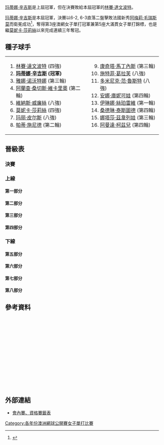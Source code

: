 {{noteTA|G1=Tennis
|T=zh-hans:1999年澳大利亚网球公开赛女子单打比赛; zh-tw:1999年澳洲網球公開賽女子單打比賽; zh-hk:1999年澳洲網球公開賽女子單打比賽;
|1=zh-hans:圈;zh-hant:輪
|2=zh-hans:半区;zh-hant:半部;
|3=zh-hans:半决赛;zh-hk:準決賽;zh-tw:四強;
|4=zh-hans:半準决赛;zh-hk:半準決賽;zh-tw:八強;
|5=zh-hans:澳大利亚; zh-tw:澳洲; zh-hk:澳洲;
|6=zh-hans:1999年澳大利亚网球公开赛; zh-tw:1999年澳洲網球公開賽; zh-hk:1999年澳洲網球公開賽;
}}

{{GrandSlamEvents|1999|澳洲網球公開賽|
 | defchamp = {{flagicon|SUI}} [[玛蒂娜·辛吉斯|玛蒂娜·辛吉斯]]
 | champ = {{flagicon|SUI}} [[玛蒂娜·辛吉斯|玛蒂娜·辛吉斯]]
 | runner = {{flagicon|FRA}} [[阿梅莉·毛瑞斯莫|阿梅莉·毛瑞斯莫]]
 | score = 6-2, 6-3}}

{{main|1999年澳大利亚网球公开赛}}

[[玛蒂娜·辛吉斯|玛蒂娜·辛吉斯]]是上屆冠軍，但在決賽敗給本屆冠軍的[[林賽·達文波特|林賽·達文波特]]。

[[玛蒂娜·辛吉斯|玛蒂娜·辛吉斯]]是本屆冠軍，決賽以6-2, 6-3直落二盤擊敗法國新秀[[阿梅莉·毛瑞斯莫|阿梅莉·毛瑞斯莫]]而衛冕成功<ref>{{Cite web |url=http://www.nytimes.com/1999/01/30/sports/tennis-hingis-wins-her-third-straight-australian-title.html |title=TENNIS; Hingis Wins Her Third Straight Australian Title - The New York Times<!-- 机器人生成的标题 --> |accessdate=2010-04-01 |archive-date=2020-06-21 |archive-url=https://web.archive.org/web/20200621185455/https://www.nytimes.com/1999/01/30/sports/tennis-hingis-wins-her-third-straight-australian-title.html |dead-url=no }}</ref>，奪得第3座澳網女子單打冠軍兼第5座大滿貫女子單打錦標，也是繼[[莫妮卡·莎莉絲|莫妮卡·莎莉絲]]以來完成連續三年奪冠。

==種子球手==
{|
|valign=top|
<ol>
<li> {{flagicon|USA}} [[林賽·達文波特|林賽·達文波特]] (四強)</li>
<li> '''{{flagicon|SUI}} [[玛蒂娜·辛吉斯|玛蒂娜·辛吉斯]] (冠軍)'''</li>
<li> {{flagicon|CZE}} [[雅娜·诺沃特娜|雅娜·诺沃特娜]] (第三輪)</li>
<li> {{flagicon|ESP}} [[阿蘭查·桑切斯·維卡里奧|阿蘭查·桑切斯·維卡里奧]] (第二輪)</li>
<li> {{flagicon|USA}} [[維納斯·威廉絲|維納斯·威廉絲]] (八強)</li>
<li> {{flagicon|USA}} [[莫妮卡·莎莉絲|莫妮卡·莎莉絲]] (四強)</li>
<li> {{flagicon|FRA}} [[玛丽·皮尔斯|玛丽·皮尔斯]] (八強)</li>
<li> {{flagicon|SUI}} [[帕蒂·施尼德|帕蒂·施尼德]] (第二輪)</li>
</ol>
|valign=top|
<ol start=9>
<li> {{flagicon|ESP}} [[康奇塔·馬丁內斯|康奇塔·馬丁內斯]] (第三輪)</li>
<li> {{flagicon|GER}} [[施特菲·葛拉芙|施特菲·葛拉芙]] (八強)</li>
<li> {{flagicon|BEL}} [[多米尼克·范·魯斯特|多米尼克·范·魯斯特]] (八強)</li>
<li> {{flagicon|RUS}} [[安娜·庫妮可娃|安娜·庫妮可娃]] (第四輪)</li>
<li> {{flagicon|ROU}} [[伊琳娜·絲珀雷維|伊琳娜·絲珀雷維]] (第一輪)</li>
<li> {{flagicon|FRA}} [[桑德琳·泰斯圖德|桑德琳·泰斯圖德]] (第四輪)</li>
<li> {{flagicon|BLR}} [[娜塔莎·茲韋列娃|娜塔莎·茲韋列娃]] (第三輪)</li>
<li> {{flagicon|RSA}} [[阿曼達·柯茲兒|阿曼達·柯茲兒]] (第四輪)</li>
</ol>
|}
==晉級表==
{{Draw key}}
===決賽===
{{8TeamBracket-Tennis3
| RD1=八強
| RD2=四強
| RD3=決賽
| team-width=175
| RD3-team1={{flagicon|FRA}} [[阿梅莉·毛瑞斯莫|毛瑞斯莫]]
| RD3-seed1= 
| RD3-team2={{flagicon|SUI}} '''[[玛蒂娜·辛吉斯|辛吉斯]]'''
| RD3-seed2=2
| RD3-score1-1=2
| RD3-score2-1='''6'''
| RD3-score1-2=3
| RD3-score2-2='''6'''
| RD2-team1={{flagicon|USA}} [[林賽·達文波特|達文波特]]
| RD2-seed1=1
| RD2-team2={{flagicon|FRA}} '''[[阿梅莉·毛瑞斯莫|毛瑞斯莫]]'''
| RD2-seed2= 
| RD2-score1-1='''6'''
| RD2-score2-1=4
| RD2-score1-2=5
| RD2-score2-2='''7'''
| RD2-score1-3=5
| RD2-score2-3='''7'''
| RD2-team3={{flagicon|USA}} [[莫妮卡·莎莉絲|莎莉絲]]
| RD2-seed3=6
| RD2-team4={{flagicon|SUI}} '''[[玛蒂娜·辛吉斯|辛吉斯]]'''
| RD2-seed4=2
| RD2-score3-1=2
| RD2-score4-1='''6'''
| RD2-score3-2=4
| RD2-score4-2='''6'''
| RD1-team1={{flagicon|USA}} '''[[林賽·達文波特|達文波特]]'''
| RD1-seed1=1
| RD1-team2={{flagicon|USA}} [[莎蓮娜·威廉絲|V 威廉絲]]
| RD1-seed2=5
| RD1-score1-1='''6'''
| RD1-score2-1=4
| RD1-score1-2='''6'''
| RD1-score2-2=0
| RD1-team3={{flagicon|BEL}} [[多米尼克·范·魯斯特|范·魯斯特]]
| RD1-seed3=11
| RD1-team4={{flagicon|FRA}} '''[[阿梅莉·毛瑞斯莫|毛瑞斯莫]]'''
| RD1-seed4= 
| RD1-score3-1=3
| RD1-score4-1='''6'''
| RD1-score3-2=6<sup>3</sup>
| RD1-score4-2='''7<sup>7</sup>'''
| RD1-team5={{flagicon|USA}} '''[[莫妮卡·莎莉絲|莎莉絲]]'''
| RD1-seed5=6
| RD1-team6={{flagicon|GER}} [[施特菲·葛拉芙|葛拉芙]]
| RD1-seed6=10
| RD1-score5-1='''7'''
| RD1-score6-1=5
| RD1-score5-2='''6'''
| RD1-score6-2=1
| RD1-team7={{flagicon|FRA}} [[玛丽·皮尔斯|皮尔斯]]
| RD1-seed7=7
| RD1-team8={{flagicon|SUI}} '''[[玛蒂娜·辛吉斯|辛吉斯]]'''
| RD1-seed8=2
| RD1-score7-1=3
| RD1-score8-1='''6'''
| RD1-score7-2=4
| RD1-score8-2='''6'''
}}
===上線===
====第一部分====
{{16TeamBracket-Compact-Tennis3
| RD1=第一輪
| RD2=第二輪
| RD3=第三輪
| RD4=第四輪
| RD4-team01={{flagicon|USA}} '''[[林賽·達文波特|達文波特]]'''
| RD4-seed01=1
| RD4-team02={{flagicon|CAN}} [[Maureen_Drake|Drake]]
| RD4-seed02=Q
| RD4-score01-1='''6'''
| RD4-score02-1=1
| RD4-score01-2='''6'''
| RD4-score02-2=3
| RD3-team01={{flagicon|USA}} '''[[林賽·達文波特|達文波特]]'''
| RD3-seed01=1
| RD3-team02={{flagicon|SVK}} [[Karina_Habsudova|Habsudova]]
| RD3-seed02=
| RD3-score01-1='''6'''
| RD3-score02-1=0
| RD3-score01-2='''6'''
| RD3-score02-2=4
| RD3-team03={{flagicon|CAN}} '''[[Maureen_Drake|Drake]]'''
| RD3-seed03=Q
| RD3-team04={{flagicon|AUT}} [[Sylvia_Plischke|Plischke]]
| RD3-seed04=
| RD3-score03-1='''6'''
| RD3-score04-1=2
| RD3-score03-2='''6'''
| RD3-score04-2=2
| RD2-team01={{flagicon|USA}} '''[[林賽·達文波特|達文波特]]'''
| RD2-seed01=1
| RD2-team02={{flagicon|ARG}} [[Florencia_Labat|Labat]]
| RD2-seed02=
| RD2-score01-1='''6'''
| RD2-score02-1=2
| RD2-score01-2='''6'''
| RD2-score02-2=1
| RD2-team03={{flagicon|SVK}} '''[[Karina_Habsudova|Habsudova]]'''
| RD2-seed03=
| RD2-team04={{flagicon|FRA}} [[Lea_Ghirardi|Ghirardi]]
| RD2-seed04=
| RD2-score03-1=6<sup>3</sup>
| RD2-score04-1='''7<sup>7</sup>'''
| RD2-score03-2='''6'''
| RD2-score04-2=4
| RD2-score03-3='''6'''
| RD2-score04-3=3
| RD2-team05={{flagicon|AUS}} [[Rachel_McQuillan|McQuillan]]
| RD2-seed05=WC
| RD2-team06={{flagicon|CAN}} '''[[Maureen_Drake|Drake]]'''
| RD2-seed06=Q
| RD2-score05-1=6<sup>2</sup>
| RD2-score06-1='''7<sup>7</sup>'''
| RD2-score05-2='''6'''
| RD2-score06-2=4
| RD2-score05-3=2
| RD2-score06-3='''6'''
| RD2-team07={{flagicon|AUT}} '''[[Sylvia_Plischke|Plischke]]'''
| RD2-seed07=
| RD2-team08={{flagicon|GER}} [[Anke_Huber|Huber]]
| RD2-seed08=
| RD2-score07-1=6<sup>7</sup>
| RD2-score08-1='''7<sup>9</sup>'''
| RD2-score07-2='''6'''
| RD2-score08-2=3
| RD2-score07-3='''7'''
| RD2-score08-3=5
| RD1-team01={{flagicon|USA}} '''[[林賽·達文波特|達文波特]]'''
| RD1-seed01=1
| RD1-team02={{flagicon|ESP}} [[Gala_Leon_Garcia|Leon Garcia]]
| RD1-seed02=
| RD1-score01-1='''6'''
| RD1-score02-1=2
| RD1-score01-2='''6'''
| RD1-score02-2=2
| RD1-team03={{flagicon|ARG}} '''[[Florencia_Labat|Labat]]'''
| RD1-seed03=
| RD1-team04={{flagicon|INA}} [[雅尤·巴蘇姬|巴蘇姬]]
| RD1-seed04=
| RD1-score03-1=3
| RD1-score04-1='''6'''
| RD1-score03-2='''6'''
| RD1-score04-2=2
| RD1-score03-3='''6'''
| RD1-score04-3=1
| RD1-team05={{flagicon|SVK}} '''[[Karina_Habsudova|Habsudova]]'''
| RD1-seed05=
| RD1-team06={{flagicon|KOR}} [[Sung-Hee_Park|Park]]
| RD1-seed06=WC
| RD1-score05-1='''6'''
| RD1-score06-1=0
| RD1-score05-2=5
| RD1-score06-2='''7'''
| RD1-score05-3='''6'''
| RD1-score06-3=1
| RD1-team07={{flagicon|FRA}} '''[[Lea_Ghirardi|Ghirardi]]'''
| RD1-seed07=
| RD1-team08={{flagicon|USA}} [[Lisa_Raymond|Raymond]]
| RD1-seed08=
| RD1-score07-1=3
| RD1-score08-1='''6'''
| RD1-score07-2='''6'''
| RD1-score08-2=2
| RD1-score07-3='''6'''
| RD1-score08-3=4
| RD1-team09={{flagicon|AUS}} '''[[Rachel_McQuillan|McQuillan]]'''
| RD1-seed09=WC
| RD1-team10={{flagicon|BEL}} [[Laurence_Courtois|Courtois]]
| RD1-seed10=
| RD1-score09-1='''6'''
| RD1-score10-1=2
| RD1-score09-2=3
| RD1-score10-2='''6'''
| RD1-score09-3='''6'''
| RD1-score10-3=1
| RD1-team11={{flagicon|CAN}} '''[[Maureen_Drake|Drake]]'''
| RD1-seed11=Q
| RD1-team12={{flagicon|JPN}} [[Yuka_Yoshida|Yoshida]]
| RD1-seed12=
| RD1-score11-1='''7<sup>7</sup>'''
| RD1-score12-1=6<sup>5</sup>
| RD1-score11-2=6<sup>5</sup>
| RD1-score12-2='''7<sup>7</sup>'''
| RD1-score11-3='''6'''
| RD1-score12-3=4
| RD1-team13={{flagicon|AUT}} '''[[Sylvia_Plischke|Plischke]]'''
| RD1-seed13=
| RD1-team14={{flagicon|CZE}} [[Kveta_Hrdlickova|Hrdlickova]]
| RD1-seed14=
| RD1-score13-1='''6'''
| RD1-score14-1=3
| RD1-score13-2='''6'''
| RD1-score14-2=4
| RD1-team15={{flagicon|GER}} '''[[Anke_Huber|Huber]]'''
| RD1-seed15=
| RD1-team16={{flagicon|ROU}} [[伊琳娜·絲珀雷維|絲珀雷維]]
| RD1-seed16=13
| RD1-score15-1='''7'''
| RD1-score16-1=5
| RD1-score15-2='''6'''
| RD1-score16-2=4
}}

====第二部分====
{{16TeamBracket-Compact-Tennis3
| RD1=第一輪
| RD2=第二輪
| RD3=第三輪
| RD4=第四輪
| RD4-team01={{flagicon|USA}} [[Chanda_Rubin|Rubin]]
| RD4-seed01=
| RD4-team02={{flagicon|USA}} '''[[莎蓮娜·威廉絲|V 威廉絲]]'''
| RD4-seed02=5
| RD4-score01-1=6<sup>3</sup>
| RD4-score02-1='''7<sup>7</sup>'''
| RD4-score01-2=4
| RD4-score02-2='''6'''
| RD3-team01={{flagicon|BLR}} [[娜塔莎·茲韋列娃|茲韋列娃]]
| RD3-seed01=15
| RD3-team02={{flagicon|USA}} '''[[Chanda_Rubin|Rubin]]'''
| RD3-seed02=
| RD3-score01-1=6<sup>3</sup>
| RD3-score02-1='''7<sup>7</sup>'''
| RD3-score01-2='''6'''
| RD3-score02-2=4
| RD3-score01-3=4
| RD3-score02-3='''6'''
| RD3-team03={{flagicon|ROU}} [[Ruxandra_Dragomir|Dragomir]]
| RD3-seed03=
| RD3-team04={{flagicon|USA}} '''[[莎蓮娜·威廉絲|V 威廉絲]]'''
| RD3-seed04=5
| RD3-score03-1=3
| RD3-score04-1='''6'''
| RD3-score03-2=4
| RD3-score04-2='''6'''
| RD2-team01={{flagicon|BLR}} '''[[娜塔莎·茲韋列娃|茲韋列娃]]'''
| RD2-seed01=15
| RD2-team02={{flagicon|USA}} [[Meilen_Tu|Tu]]
| RD2-seed02=
| RD2-score01-1='''6'''
| RD2-score02-1=3
| RD2-score01-2='''7'''
| RD2-score02-2=5
| RD2-team03={{flagicon|USA}} '''[[Chanda_Rubin|Rubin]]'''
| RD2-seed03=
| RD2-team04={{flagicon|BUL}} [[Elena_Pampoulova|Pampoulova]]
| RD2-seed04=
| RD2-score03-1=4
| RD2-score04-1='''6'''
| RD2-score03-2='''7<sup>7</sup>'''
| RD2-score04-2=6<sup>4</sup>
| RD2-score03-3='''6'''
| RD2-score04-3=2
| RD2-team05={{flagicon|ROU}} '''[[Ruxandra_Dragomir|Dragomir]]'''
| RD2-seed05=
| RD2-team06={{flagicon|USA}} [[Jane_Chi|Chi]]
| RD2-seed06=
| RD2-score05-1='''6'''
| RD2-score06-1=1
| RD2-score05-2='''6'''
| RD2-score06-2=2
| RD2-team07={{flagicon|SWE}} [[Asa_Carlsson|Carlsson]]
| RD2-seed07=
| RD2-team08={{flagicon|USA}} '''[[莎蓮娜·威廉絲|V 威廉絲]]'''
| RD2-seed08=5
| RD2-score07-1=2
| RD2-score08-1='''6'''
| RD2-score07-2=1
| RD2-score08-2='''6'''
| RD1-team01={{flagicon|BLR}} '''[[娜塔莎·茲韋列娃|茲韋列娃]]'''
| RD1-seed01=15
| RD1-team02={{flagicon|SVK}} [[Katarina_Studenikova|Studenikova]]
| RD1-seed02=
| RD1-score01-1='''6'''
| RD1-score02-1=3
| RD1-score01-2='''7'''
| RD1-score02-2=5
| RD1-team03={{flagicon|USA}} '''[[Meilen_Tu|Tu]]'''
| RD1-seed03=
| RD1-team04={{flagicon|USA}} [[Kimberly_Po|Po]]
| RD1-seed04=
| RD1-score03-1='''6'''
| RD1-score04-1=2
| RD1-score03-2='''6'''
| RD1-score04-2=2
| RD1-team05={{flagicon|USA}} '''[[Chanda_Rubin|Rubin]]'''
| RD1-seed05=
| RD1-team06={{flagicon|GER}} [[Marlene_Weingartner|Weingartner]]
| RD1-seed06=
| RD1-score05-1='''6'''
| RD1-score06-1=1
| RD1-score05-2='''6'''
| RD1-score06-2=2
| RD1-team07={{flagicon|BUL}} '''[[Elena_Pampoulova|Pampoulova]]'''
| RD1-seed07=
| RD1-team08={{flagicon|GRE}} [[Christina_Papadaki|Papadaki]]
| RD1-seed08=
| RD1-score07-1=4
| RD1-score08-1='''6'''
| RD1-score07-2='''6'''
| RD1-score08-2=4
| RD1-score07-3='''6'''
| RD1-score08-3=2
| RD1-team09={{flagicon|ROU}} '''[[Ruxandra_Dragomir|Dragomir]]'''
| RD1-seed09=
| RD1-team10={{flagicon|USA}} [[Karin_Miller|Miller]]
| RD1-seed10=
| RD1-score09-1='''6'''
| RD1-score10-1=2
| RD1-score09-2='''6'''
| RD1-score10-2=2
| RD1-team11={{flagicon|USA}} '''[[Jane_Chi|Chi]]'''
| RD1-seed11=
| RD1-team12={{flagicon|AUS}} [[Annabel_Ellwood|Ellwood]]
| RD1-seed12=WC
| RD1-score11-1='''6'''
| RD1-score12-1=0
| RD1-score11-2=4
| RD1-score12-2='''6'''
| RD1-score11-3='''6'''
| RD1-score12-3=2
| RD1-team13={{flagicon|SWE}} '''[[Asa_Carlsson|Carlsson]]'''
| RD1-seed13=
| RD1-team14={{flagicon|ESP}} [[Cristina_Torrens_Valero|Torrens Valero]]
| RD1-seed14=
| RD1-score13-1=2
| RD1-score14-1='''6'''
| RD1-score13-2='''6'''
| RD1-score14-2=3
| RD1-score13-3='''6'''
| RD1-score14-3=4
| RD1-team15={{flagicon|USA}} '''[[莎蓮娜·威廉絲|V 威廉絲]]'''
| RD1-seed15=5
| RD1-team16={{flagicon|CRO}} [[Silvija_Talaja|Talaja]]
| RD1-seed16=
| RD1-score15-1=3
| RD1-score16-1='''6'''
| RD1-score15-2='''6'''
| RD1-score16-2=3
| RD1-score15-3='''9'''
| RD1-score16-3=7
}}
====第三部分====
{{16TeamBracket-Compact-Tennis3
| RD1=第一輪
| RD2=第二輪
| RD3=第三輪
| RD4=第四輪
| RD4-team01={{flagicon|ESP}} [[Maria_Sánchez_Lorenzo|Sánchez Lorenzo]]
| RD4-seed01=
| RD4-team02={{flagicon|BEL}} '''[[多米尼克·范·魯斯特|范·魯斯特]]'''
| RD4-seed02=11
| RD4-score01-1=2
| RD4-score02-1='''6'''
| RD4-score01-2=3
| RD4-score02-2='''6'''
| RD3-team01={{flagicon|CZE}} [[雅娜·诺沃特娜|诺沃特娜]]
| RD3-seed01=3
| RD3-team02={{flagicon|ESP}} '''[[Maria_Sánchez_Lorenzo|Sánchez Lorenzo]]'''
| RD3-seed02=
| RD3-score01-1=3
| RD3-score02-1='''6'''
| RD3-score01-2=0
| RD3-score02-2='''6'''
| RD3-team03={{flagicon|CAN}} [[Jana_Nejedly|Nejedly]]
| RD3-seed03=
| RD3-team04={{flagicon|BEL}} '''[[多米尼克·范·魯斯特|范·魯斯特]]'''
| RD3-seed04=11
| RD3-score03-1=1
| RD3-score04-1='''6'''
| RD3-score03-2=1
| RD3-score04-2='''6'''
| RD2-team01={{flagicon|CZE}} '''[[雅娜·诺沃特娜|诺沃特娜]]'''
| RD2-seed01=3
| RD2-team02={{flagicon|SVK}} [[Henrieta_Nagyova|Nagyova]]
| RD2-seed02=
| RD2-score01-1='''6'''
| RD2-score02-1=4
| RD2-score01-2=2
| RD2-score02-2='''6'''
| RD2-score01-3='''6'''
| RD2-score02-3=3
| RD2-team03={{flagicon|USA}} [[Jennifer_Capriati|Capriati]]
| RD2-seed03=
| RD2-team04={{flagicon|ESP}} '''[[Maria_Sánchez_Lorenzo|Sánchez Lorenzo]]'''
| RD2-seed04=
| RD2-score03-1=6<sup>2</sup>
| RD2-score04-1='''7<sup>7</sup>'''
| RD2-score03-2=2
| RD2-score04-2='''6'''
| RD2-team05={{flagicon|ROU}} [[Catalina_Cristea|Cristea]]
| RD2-seed05=
| RD2-team06={{flagicon|CAN}} '''[[Jana_Nejedly|Nejedly]]'''
| RD2-seed06=
| RD2-score05-1='''7'''
| RD2-score06-1=5
| RD2-score05-2=3
| RD2-score06-2='''6'''
| RD2-score05-3=1
| RD2-score06-3='''6'''
| RD2-team07={{flagicon|NED}} [[Seda_Noorlander|Noorlander]]
| RD2-seed07=
| RD2-team08={{flagicon|BEL}} '''[[多米尼克·范·魯斯特|范·魯斯特]]'''
| RD2-seed08=11
| RD2-score07-1=6<sup>6</sup>
| RD2-score08-1='''7<sup>8</sup>'''
| RD2-score07-2=0
| RD2-score08-2='''6'''
| RD1-team01={{flagicon|CZE}} '''[[雅娜·诺沃特娜|诺沃特娜]]'''
| RD1-seed01=3
| RD1-team02={{flagicon|FRA}} [[Anne-Gaelle_Sidot|Sidot]]
| RD1-seed02=
| RD1-score01-1='''6'''
| RD1-score02-1=4
| RD1-score01-2='''6'''
| RD1-score02-2=2
| RD1-team03={{flagicon|SVK}} '''[[Henrieta_Nagyova|Nagyova]]'''
| RD1-seed03=
| RD1-team04={{flagicon|NED}} [[Kristie_Boogert|Boogert]]
| RD1-seed04=
| RD1-score03-1=6<sup>4</sup>
| RD1-score04-1='''7<sup>7</sup>'''
| RD1-score03-2='''7'''
| RD1-score04-2=5
| RD1-score03-3='''6'''
| RD1-score04-3=4
| RD1-team05={{flagicon|USA}} '''[[Jennifer_Capriati|Capriati]]'''
| RD1-seed05=
| RD1-team06={{flagicon|AUS}} [[Evie_Dominikovic|Dominikovic]]
| RD1-seed06=WC
| RD1-score05-1=5
| RD1-score06-1='''7'''
| RD1-score05-2='''6'''
| RD1-score06-2=3
| RD1-score05-3='''8'''
| RD1-score06-3=6
| RD1-team07={{flagicon|ESP}} '''[[Maria_Sánchez_Lorenzo|Sánchez Lorenzo]]'''
| RD1-seed07=
| RD1-team08={{flagicon|USA}} [[Sandra_Cacic|Cacic]]
| RD1-seed08=
| RD1-score07-1='''6'''
| RD1-score08-1=2
| RD1-score07-2=3
| RD1-score08-2=3
| RD1-score08-3=r.
| RD1-team09={{flagicon|ROU}} '''[[Catalina_Cristea|Cristea]]'''
| RD1-seed09=
| RD1-team10={{flagicon|ZIM}} [[Cara_Black|Black]]
| RD1-seed10=
| RD1-score09-1='''6'''
| RD1-score10-1=4
| RD1-score09-2='''6'''
| RD1-score10-2=2
| RD1-team11={{flagicon|CAN}} '''[[Jana_Nejedly|Nejedly]]'''
| RD1-seed11=
| RD1-team12={{flagicon|BUL}} [[Pavlina_Stoyanova|Stoyanova]]
| RD1-seed12=
| RD1-score11-1='''6'''
| RD1-score12-1=1
| RD1-score11-2='''6'''
| RD1-score12-2=0
| RD1-team13={{flagicon|NED}} '''[[Seda_Noorlander|Noorlander]]'''
| RD1-seed13=
| RD1-team14={{flagicon|NED}} [[Miriam_Oremans|Oremans]]
| RD1-seed14=
| RD1-score13-1='''7'''
| RD1-score14-1=5
| RD1-score13-2='''6'''
| RD1-score14-2=0
| RD1-team15={{flagicon|BEL}} '''[[多米尼克·范·魯斯特|范·魯斯特]]'''
| RD1-seed15=11
| RD1-team16={{flagicon|RUS}} [[Nadia_Petrova|Petrova]]
| RD1-seed16=Q
| RD1-score15-1='''6'''
| RD1-score16-1=3
| RD1-score15-2='''6'''
| RD1-score16-2=4
}}
====第四部分====
{{16TeamBracket-Compact-Tennis3
| RD1=第一輪
| RD2=第二輪
| RD3=第三輪
| RD4=第四輪
| RD4-team01={{flagicon|FRA}} [[艾米莉·露華|露華]]
| RD4-seed01=
| RD4-team02={{flagicon|FRA}} '''[[阿梅莉·毛瑞斯莫|毛瑞斯莫]]'''
| RD4-seed02=
| RD4-score01-1=0
| RD4-score02-1='''6'''
| RD4-score01-2=5
| RD4-score02-2='''7'''
| RD3-team01={{flagicon|ESP}} [[康奇塔·馬丁內斯|馬丁內斯]]
| RD3-seed01=9
| RD3-team02={{flagicon|FRA}} '''[[艾米莉·露華|露華]]'''
| RD3-seed02=
| RD3-score01-1=5
| RD3-score02-1='''7'''
| RD3-score01-2=1
| RD3-score02-2='''6'''
| RD3-team03={{flagicon|AUS}} [[Nicole_Pratt|Pratt]]
| RD3-seed03=
| RD3-team04={{flagicon|FRA}} '''[[阿梅莉·毛瑞斯莫|毛瑞斯莫]]'''
| RD3-seed04=
| RD3-score03-1=3
| RD3-score04-1='''6'''
| RD3-score03-2=3
| RD3-score04-2='''6'''
| RD2-team01={{flagicon|ESP}} '''[[康奇塔·馬丁內斯|馬丁內斯]]'''
| RD2-seed01=9
| RD2-team02={{flagicon|USA}} [[Brie_Rippner|Rippner]]
| RD2-seed02=
| RD2-score01-1='''6'''
| RD2-score02-1=0
| RD2-score01-2='''6'''
| RD2-score02-2=4
| RD2-team03={{flagicon|ISR}} [[Anna_Smashnova|Smashnova]]
| RD2-seed03=
| RD2-team04={{flagicon|FRA}} '''[[艾米莉·露華|露華]]'''
| RD2-seed04=
| RD2-score03-1='''6'''
| RD2-score04-1=1
| RD2-score03-2=2
| RD2-score04-2='''6'''
| RD2-score03-3=2
| RD2-score04-3='''6'''
| RD2-team05={{flagicon|AUS}} '''[[Nicole_Pratt|Pratt]]'''
| RD2-seed05=
| RD2-team06={{flagicon|GBR}} [[Samantha_Smith|Smith]]
| RD2-seed06=
| RD2-score05-1='''6'''
| RD2-score06-1=4
| RD2-score05-2='''6'''
| RD2-score06-2=4
| RD2-team07={{flagicon|FRA}} '''[[阿梅莉·毛瑞斯莫|毛瑞斯莫]]'''
| RD2-seed07=
| RD2-team08={{flagicon|SUI}} [[帕蒂·施尼德|施尼德]]
| RD2-seed08=8
| RD2-score07-1=6<sup>1</sup>
| RD2-score08-1='''7<sup>7</sup>'''
| RD2-score07-2='''6'''
| RD2-score08-2=4
| RD2-score07-3='''6'''
| RD2-score08-3=3
| RD1-team01={{flagicon|ESP}} '''[[康奇塔·馬丁內斯|馬丁內斯]]'''
| RD1-seed01=9
| RD1-team02={{flagicon|CZE}} [[Adriana_Gersi|Gersi]]
| RD1-seed02=
| RD1-score01-1='''6'''
| RD1-score02-1=3
| RD1-score01-2='''6'''
| RD1-score02-2=3
| RD1-team03={{flagicon|USA}} '''[[Brie_Rippner|Rippner]]'''
| RD1-seed03=
| RD1-team04={{flagicon|FRA}} [[Nathalie_Dechy|Dechy]]
| RD1-seed04=
| RD1-score03-1='''7<sup>7</sup>'''
| RD1-score04-1=6<sup>2</sup>
| RD1-score03-2='''6'''
| RD1-score04-2=3
| RD1-team05={{flagicon|ISR}} '''[[Anna_Smashnova|Smashnova]]'''
| RD1-seed05=
| RD1-team06={{flagicon|UKR}} [[Elena_Tatarkova|Tatarkova]]
| RD1-seed06=
| RD1-score05-1='''6'''
| RD1-score06-1=4
| RD1-score05-2='''6'''
| RD1-score06-2=1
| RD1-team07={{flagicon|FRA}} '''[[艾米莉·露華|露華]]'''
| RD1-seed07=
| RD1-team08={{flagicon|CRO}} [[Mirjana_Lucic|Lucic]]
| RD1-seed08=
| RD1-score07-1='''6'''
| RD1-score08-1=2
| RD1-score07-2='''6'''
| RD1-score08-2=1
| RD1-team09={{flagicon|AUS}} '''[[Nicole_Pratt|Pratt]]'''
| RD1-seed09=
| RD1-team10={{flagicon|VEN}} [[Maria-Alejandra_Vento|Vento]]
| RD1-seed10=
| RD1-score09-1='''7'''
| RD1-score10-1=5
| RD1-score09-2='''6'''
| RD1-score10-2=1
| RD1-team11={{flagicon|GBR}} '''[[Samantha_Smith|Smith]]'''
| RD1-seed11=
| RD1-team12={{flagicon|LAT}} [[Larisa_Neiland|Neiland]]
| RD1-seed12=
| RD1-score11-1='''6'''
| RD1-score12-1=0
| RD1-score11-2='''6'''
| RD1-score12-2=3
| RD1-team13={{flagicon|FRA}} '''[[阿梅莉·毛瑞斯莫|毛瑞斯莫]]'''
| RD1-seed13=
| RD1-team14={{flagicon|USA}} [[Corina_Morariu|Morariu]]
| RD1-seed14=
| RD1-score13-1=6<sup>2</sup>
| RD1-score14-1='''7<sup>7</sup>'''
| RD1-score13-2='''7<sup>10</sup>'''
| RD1-score14-2=6<sup>8</sup>
| RD1-score13-3='''6'''
| RD1-score14-3=2
| RD1-team15={{flagicon|SUI}} '''[[帕蒂·施尼德|施尼德]]'''
| RD1-seed15=8
| RD1-team16={{flagicon|USA}} [[Erika_De_Lone|De Lone]]
| RD1-seed16=Q
| RD1-score15-1='''6'''
| RD1-score16-1=3
| RD1-score15-2=3
| RD1-score16-2='''6'''
| RD1-score15-3='''6'''
| RD1-score16-3=4
}}
===下線===
====第五部分====
{{16TeamBracket-Compact-Tennis3
| RD1=第一輪
| RD2=第二輪
| RD3=第三輪
| RD4=第四輪
| RD4-team01={{flagicon|USA}} '''[[莫妮卡·莎莉絲|莎莉絲]]'''
| RD4-seed01=6
| RD4-team02={{flagicon|FRA}} [[桑德琳·泰斯圖德|泰斯圖德]]
| RD4-seed02=14
| RD4-score01-1='''6'''
| RD4-score02-1=0
| RD4-score01-2='''6'''
| RD4-score02-2=3
| RD3-team01={{flagicon|USA}} '''[[莫妮卡·莎莉絲|莎莉絲]]'''
| RD3-seed01=6
| RD3-team02={{flagicon|BEL}} [[Sabine_Appelmans|Appelmans]]
| RD3-seed02=
| RD3-score01-1='''6'''
| RD3-score02-1=3
| RD3-score01-2=3
| RD3-score02-2='''6'''
| RD3-score01-3='''6'''
| RD3-score02-3=4
| RD3-team03={{flagicon|USA}} [[莎蓮娜·威廉絲|S 威廉絲]]
| RD3-seed03=
| RD3-team04={{flagicon|FRA}} '''[[桑德琳·泰斯圖德|泰斯圖德]]'''
| RD3-seed04=14
| RD3-score03-1=2
| RD3-score04-1='''6'''
| RD3-score03-2='''6'''
| RD3-score04-2=2
| RD3-score03-3=7
| RD3-score04-3='''9'''
| RD2-team01={{flagicon|USA}} '''[[莫妮卡·莎莉絲|莎莉絲]]'''
| RD2-seed01=6
| RD2-team02={{flagicon|FRA}} [[Alexia_Dechaume-Balleret|Dechaume-Balleret]]
| RD2-seed02=
| RD2-score01-1='''6'''
| RD2-score02-1=1
| RD2-score01-2='''6'''
| RD2-score02-2=4
| RD2-team03={{flagicon|ITA}} [[Adriana_Serra_Zanetti|Serra Zanetti]]
| RD2-seed03=
| RD2-team04={{flagicon|BEL}} '''[[Sabine_Appelmans|Appelmans]]'''
| RD2-seed04=
| RD2-score03-1=3
| RD2-score04-1='''6'''
| RD2-score03-2=1
| RD2-score04-2='''6'''
| RD2-team05={{flagicon|ESP}} [[Magüi_Serna|Serna]]
| RD2-seed05=
| RD2-team06={{flagicon|USA}} '''[[莎蓮娜·威廉絲|S 威廉絲]]'''
| RD2-seed06=
| RD2-score05-1=1
| RD2-score06-1='''6'''
| RD2-score05-2=3
| RD2-score06-2='''6'''
| RD2-team07={{flagicon|BEL}} [[Els_Callens|Callens]]
| RD2-seed07=
| RD2-team08={{flagicon|FRA}} '''[[桑德琳·泰斯圖德|泰斯圖德]]'''
| RD2-seed08=14
| RD2-score07-1=3
| RD2-score08-1='''6'''
| RD2-score07-2=1
| RD2-score08-2='''6'''
| RD1-team01={{flagicon|USA}} '''[[莫妮卡·莎莉絲|莎莉絲]]'''
| RD1-seed01=6
| RD1-team02={{flagicon|SLO}} [[Tina_Krizan|Krizan]]
| RD1-seed02=Q
| RD1-score01-1='''6'''
| RD1-score02-1=1
| RD1-score01-2='''6'''
| RD1-score02-2=0
| RD1-team03={{flagicon|FRA}} '''[[Alexia_Dechaume-Balleret|Dechaume-Balleret]]'''
| RD1-seed03=
| RD1-team04={{flagicon|CZE}} [[Denisa_Chladkova|Chladkova]]
| RD1-seed04=
| RD1-score03-1='''6'''
| RD1-score04-1=4
| RD1-score03-2='''6'''
| RD1-score04-2=2
| RD1-team05={{flagicon|ITA}} '''[[Adriana_Serra_Zanetti|Serra Zanetti]]'''
| RD1-seed05=
| RD1-team06={{flagicon|ARG}} [[Mariana_Diaz-Oliva|Diaz-Oliva]]
| RD1-seed06=
| RD1-score05-1='''6'''
| RD1-score06-1=1
| RD1-score05-2='''6'''
| RD1-score06-2=2
| RD1-team07={{flagicon|BEL}} '''[[Sabine_Appelmans|Appelmans]]'''
| RD1-seed07=
| RD1-team08={{flagicon|ESP}} [[Conchita_Martinez-Granados|Martinez-Granados]]
| RD1-seed08=
| RD1-score07-1='''6'''
| RD1-score08-1=0
| RD1-score07-2='''6'''
| RD1-score08-2=2
| RD1-team09={{flagicon|ESP}} '''[[Magüi_Serna|Serna]]'''
| RD1-seed09=
| RD1-team10={{flagicon|FRA}} [[Sarah_Pitkowski|Pitkowski]]
| RD1-seed10=
| RD1-score09-1='''6'''
| RD1-score10-1=4
| RD1-score09-2='''7<sup>7</sup>'''
| RD1-score10-2=6<sup>2</sup>
| RD1-team11={{flagicon|USA}} '''[[莎蓮娜·威廉絲|S 威廉絲]]'''
| RD1-seed11=
| RD1-team12={{flagicon|ROU}} [[Raluca_Sandu|Sandu]]
| RD1-seed12=
| RD1-score11-1='''6'''
| RD1-score12-1=2
| RD1-score11-2='''6'''
| RD1-score12-2=3
| RD1-team13={{flagicon|BEL}} '''[[Els_Callens|Callens]]'''
| RD1-seed13=
| RD1-team14={{flagicon|TPE}} [[Shi-Ting_Wang|Wang]]
| RD1-seed14=
| RD1-score13-1='''6'''
| RD1-score14-1=2
| RD1-score13-2='''6'''
| RD1-score14-2=3
| RD1-team15={{flagicon|FRA}} '''[[桑德琳·泰斯圖德|泰斯圖德]]'''
| RD1-seed15=14
| RD1-team16={{flagicon|USA}} [[Tara_Snyder|Snyder]]
| RD1-seed16=
| RD1-score15-1='''6'''
| RD1-score16-1=3
| RD1-score15-2='''6'''
| RD1-score16-2=2
}}
====第六部分====
{{16TeamBracket-Compact-Tennis3
| RD1=第一輪
| RD2=第二輪
| RD3=第三輪
| RD4=第四輪
| RD4-team01={{flagicon|GER}} '''[[施特菲·葛拉芙|葛拉芙]]'''
| RD4-seed01=10
| RD4-team02={{flagicon|AUT}} [[Barbara_Schett|Schett]]
| RD4-seed02=
| RD4-score01-1='''6'''
| RD4-score02-1=1
| RD4-score01-2='''6'''
| RD4-score02-2=1
| RD3-team01={{flagicon|GER}} '''[[施特菲·葛拉芙|葛拉芙]]'''
| RD3-seed01=10
| RD3-team02={{flagicon|USA}} [[Mary_Joe_Fernandez|Fernandez]]
| RD3-seed02=
| RD3-score01-1=4
| RD3-score02-1='''6'''
| RD3-score01-2='''6'''
| RD3-score02-2=3
| RD3-score01-3='''6'''
| RD3-score02-3=4
| RD3-team03={{flagicon|RUS}} [[Elena_Likhovtseva|Likhovtseva]]
| RD3-seed03=
| RD3-team04={{flagicon|AUT}} '''[[Barbara_Schett|Schett]]'''
| RD3-seed04=
| RD3-score03-1=4
| RD3-score04-1='''6'''
| RD3-score03-2=4
| RD3-score04-2='''6'''
| RD2-team01={{flagicon|GER}} '''[[施特菲·葛拉芙|葛拉芙]]'''
| RD2-seed01=10
| RD2-team02={{flagicon|AUT}} [[Barbara_Schwartz_(tennis_player)|Schwartz]]
| RD2-seed02=
| RD2-score01-1=4
| RD2-score02-1='''6'''
| RD2-score01-2='''6'''
| RD2-score02-2=1
| RD2-score01-3='''6'''
| RD2-score02-3=2
| RD2-team03={{flagicon|USA}} '''[[Mary_Joe_Fernandez|Fernandez]]'''
| RD2-seed03=
| RD2-team04={{flagicon|USA}} [[Amy_Frazier|Frazier]]
| RD2-seed04=
| RD2-score03-1=4
| RD2-score04-1='''6'''
| RD2-score03-2='''7'''
| RD2-score04-2=5
| RD2-score03-3='''6'''
| RD2-score04-3=3
| RD2-team05={{flagicon|ESP}} [[Virginia_Ruano_Pascual|Ruano Pascual]]
| RD2-seed05=
| RD2-team06={{flagicon|RUS}} '''[[Elena_Likhovtseva|Likhovtseva]]'''
| RD2-seed06=
| RD2-score05-1=2
| RD2-score06-1='''6'''
| RD2-score05-2=3
| RD2-score06-2='''6'''
| RD2-team07={{flagicon|AUT}} '''[[Barbara_Schett|Schett]]'''
| RD2-seed07=
| RD2-team08={{flagicon|ESP}} [[阿蘭查·桑切斯·維卡里奧|桑切斯·維卡里奧]]
| RD2-seed08=4
| RD2-score07-1='''6'''
| RD2-score08-1=2
| RD2-score07-2='''6'''
| RD2-score08-2=2
| RD1-team01={{flagicon|GER}} '''[[施特菲·葛拉芙|葛拉芙]]'''
| RD1-seed01=10
| RD1-team02={{flagicon|ARG}} [[Paola_Suarez|Suarez]]
| RD1-seed02=
| RD1-score01-1='''6'''
| RD1-score02-1=0
| RD1-score01-2='''6'''
| RD1-score02-2=3
| RD1-team03={{flagicon|AUT}} '''[[Barbara_Schwartz_(tennis_player)|Schwartz]]'''
| RD1-seed03=
| RD1-team04={{flagicon|USA}} [[Meghann_Shaughnessy|Shaughnessy]]
| RD1-seed04=
| RD1-score03-1='''6'''
| RD1-score04-1=3
| RD1-score03-2='''6'''
| RD1-score04-2=2
| RD1-team05={{flagicon|USA}} '''[[Mary_Joe_Fernandez|Fernandez]]'''
| RD1-seed05=
| RD1-team06={{flagicon|ITA}} [[Laura_Golarsa|Golarsa]]
| RD1-seed06=
| RD1-score05-1='''6'''
| RD1-score06-1=1
| RD1-score05-2='''6'''
| RD1-score06-2=0
| RD1-team07={{flagicon|USA}} '''[[Amy_Frazier|Frazier]]'''
| RD1-seed07=
| RD1-team08={{flagicon|JPN}} [[Ai_Sugiyama|Sugiyama]]
| RD1-seed08=
| RD1-score07-1='''6'''
| RD1-score08-1=3
| RD1-score07-2=4
| RD1-score08-2='''6'''
| RD1-score07-3='''6'''
| RD1-score08-3=4
| RD1-team09={{flagicon|ESP}} '''[[Virginia_Ruano_Pascual|Ruano Pascual]]'''
| RD1-seed09=
| RD1-team10={{flagicon|CZE}} [[Radka_Bobkova|Bobkova]]
| RD1-seed10=
| RD1-score09-1='''6'''
| RD1-score10-1=0
| RD1-score09-2='''6'''
| RD1-score10-2=3
| RD1-team11={{flagicon|RUS}} '''[[Elena_Likhovtseva|Likhovtseva]]'''
| RD1-seed11=
| RD1-team12={{flagicon|JPN}} [[Nana_Miyagi|Miyagi]]
| RD1-seed12=
| RD1-score11-1='''6'''
| RD1-score12-1=2
| RD1-score11-2='''6'''
| RD1-score12-2=2
| RD1-team13={{flagicon|AUT}} '''[[Barbara_Schett|Schett]]'''
| RD1-seed13=
| RD1-team14={{flagicon|GER}} [[Jana_Kandarr|Kandarr]]
| RD1-seed14=
| RD1-score13-1='''6'''
| RD1-score14-1=4
| RD1-score13-2='''6'''
| RD1-score14-2=0
| RD1-team15={{flagicon|ESP}} '''[[阿蘭查·桑切斯·維卡里奧|桑切斯·維卡里奧]]'''
| RD1-seed15=4
| RD1-team16={{flagicon|RSA}} [[Mariaan_de_Swardt|de Swardt]]
| RD1-seed16=
| RD1-score15-1='''6'''
| RD1-score16-1=2
| RD1-score15-2='''6'''
| RD1-score16-2=2
}}
====第七部分====
{{16TeamBracket-Compact-Tennis3
| RD1=第一輪
| RD2=第二輪
| RD3=第三輪
| RD4=第四輪
| RD4-team01={{flagicon|FRA}} '''[[玛丽·皮尔斯|皮尔斯]]'''
| RD4-seed01=7
| RD4-team02={{flagicon|RUS}} [[安娜·庫妮可娃|庫妮可娃]]
| RD4-seed02=12
| RD4-score01-1='''6'''
| RD4-score02-1=0
| RD4-score01-2='''6'''
| RD4-score02-2=4
| RD3-team01={{flagicon|FRA}} '''[[玛丽·皮尔斯|皮尔斯]]'''
| RD3-seed01=7
| RD3-team02={{flagicon|ITA}} [[Rita_Grande|Grande]]
| RD3-seed02=
| RD3-score01-1='''6'''
| RD3-score02-1=2
| RD3-score01-2='''6'''
| RD3-score02-2=2
| RD3-team03={{flagicon|GER}} [[Andrea_Glass|Glass]]
| RD3-seed03=
| RD3-team04={{flagicon|RUS}} '''[[安娜·庫妮可娃|庫妮可娃]]'''
| RD3-seed04=12
| RD3-score03-1='''6'''
| RD3-score04-1=4
| RD3-score03-2=2
| RD3-score04-2='''6'''
| RD3-score03-3=3
| RD3-score04-3='''6'''
| RD2-team01={{flagicon|FRA}} '''[[玛丽·皮尔斯|皮尔斯]]'''
| RD2-seed01=7
| RD2-team02={{flagicon|LUX}} [[Anne_Kremer|Kremer]]
| RD2-seed02=
| RD2-score01-1='''6'''
| RD2-score02-1=2
| RD2-score01-2='''6'''
| RD2-score02-2=1
| RD2-team03={{flagicon|CHN}} [[Fang_Li|Li]]
| RD2-seed03=
| RD2-team04={{flagicon|ITA}} '''[[Rita_Grande|Grande]]'''
| RD2-seed04=
| RD2-score03-1=2
| RD2-score04-1='''6'''
| RD2-score03-2=4
| RD2-score04-2='''6'''
| RD2-team05={{flagicon|GER}} '''[[Andrea_Glass|Glass]]'''
| RD2-seed05=
| RD2-team06={{flagicon|RUS}} [[Tatiana_Panova|Panova]]
| RD2-seed06=
| RD2-score05-1='''7'''
| RD2-score06-1=5
| RD2-score05-2=6<sup>2</sup>
| RD2-score06-2='''7<sup>7</sup>'''
| RD2-score05-3='''7'''
| RD2-score06-3=5
| RD2-team07={{flagicon|JPN}} [[Miho_Saeki|Saeki]]
| RD2-seed07=
| RD2-team08={{flagicon|RUS}} '''[[安娜·庫妮可娃|庫妮可娃]]'''
| RD2-seed08=12
| RD2-score07-1='''6'''
| RD2-score08-1=1
| RD2-score07-2=4
| RD2-score08-2='''6'''
| RD2-score07-3=8
| RD2-score08-3='''10'''
| RD1-team01={{flagicon|FRA}} '''[[玛丽·皮尔斯|皮尔斯]]'''
| RD1-seed01=7
| RD1-team02={{flagicon|AUS}} [[Cindy_Watson|Watson]]
| RD1-seed02=WC
| RD1-score01-1='''6'''
| RD1-score02-1=2
| RD1-score01-2='''6'''
| RD1-score02-2=1
| RD1-team03={{flagicon|LUX}} '''[[Anne_Kremer|Kremer]]'''
| RD1-seed03=
| RD1-team04={{flagicon|AUS}} [[Catherine_Barclay|Barclay]]
| RD1-seed04=WC
| RD1-score03-1='''6'''
| RD1-score04-1=3
| RD1-score03-2='''6'''
| RD1-score04-2=2
| RD1-team05={{flagicon|CHN}} '''[[Fang_Li|Li]]'''
| RD1-seed05=
| RD1-team06={{flagicon|HUN}} [[Rita_Kuti_Kis|Kuti Kis]]
| RD1-seed06=
| RD1-score05-1='''7'''
| RD1-score06-1=5
| RD1-score05-2='''6'''
| RD1-score06-2=4
| RD1-team07={{flagicon|ITA}} '''[[Rita_Grande|Grande]]'''
| RD1-seed07=
| RD1-team08={{flagicon|ITA}} [[Tathiana_Garbin|Garbin]]
| RD1-seed08=
| RD1-score07-1=6<sup>3</sup>
| RD1-score08-1='''7<sup>7</sup>'''
| RD1-score07-2='''6'''
| RD1-score08-2=0
| RD1-score07-3='''9'''
| RD1-score08-3=7
| RD1-team09={{flagicon|GER}} '''[[Andrea_Glass|Glass]]'''
| RD1-seed09=
| RD1-team10={{flagicon|ITA}} [[Silvia_Farina|Farina]]
| RD1-seed10=
| RD1-score09-1=4
| RD1-score10-1='''6'''
| RD1-score09-2='''7'''
| RD1-score10-2=5
| RD1-score09-3='''6'''
| RD1-score10-3=4
| RD1-team11={{flagicon|RUS}} '''[[Tatiana_Panova|Panova]]'''
| RD1-seed11=
| RD1-team12={{flagicon|THA}} [[Tamarine_Tanasugarn|Tanasugarn]]
| RD1-seed12=
| RD1-score11-1='''7'''
| RD1-score12-1=5
| RD1-score11-2='''7<sup>7</sup>'''
| RD1-score12-2=6<sup>4</sup>
| RD1-team13={{flagicon|JPN}} '''[[Miho_Saeki|Saeki]]'''
| RD1-seed13=
| RD1-team14={{flagicon|CAN}} [[Sonya_Jeyaseelan|Jeyaseelan]]
| RD1-seed14=
| RD1-score13-1='''6'''
| RD1-score14-1=3
| RD1-score13-2='''6'''
| RD1-score14-2=0
| RD1-team15={{flagicon|RUS}} '''[[安娜·庫妮可娃|庫妮可娃]]'''
| RD1-seed15=12
| RD1-team16={{flagicon|USA}} [[Jill_Craybas|Craybas]]
| RD1-seed16=Q
| RD1-score15-1='''7<sup>7</sup>'''
| RD1-score16-1=6<sup>1</sup>
| RD1-score15-2='''7'''
| RD1-score16-2=5
}}
====第八部分====
{{16TeamBracket-Compact-Tennis3
| RD1=第一輪
| RD2=第二輪
| RD3=第三輪
| RD4=第四輪
| RD4-team01={{flagicon|RSA}} [[阿曼達·柯茲兒|柯茲兒]]
| RD4-seed01=16
| RD4-team02={{flagicon|SUI}} '''[[玛蒂娜·辛吉斯|辛吉斯]]'''
| RD4-seed02=2
| RD4-score01-1=3
| RD4-score02-1='''6'''
| RD4-score01-2='''7<sup>7</sup>'''
| RD4-score02-2=6<sup>4</sup>
| RD4-score01-3=1
| RD4-score02-3='''6'''
| RD3-team01={{flagicon|RSA}} '''[[阿曼達·柯茲兒|柯茲兒]]'''
| RD3-seed01=16
| RD3-team02={{flagicon|TPE}} [[李慧芝|李]]
| RD3-seed02=
| RD3-score01-1='''6'''
| RD3-score02-1=3
| RD3-score01-2='''7'''
| RD3-score02-2=5
| RD3-team03={{flagicon|AUS}} [[耶莱娜·多基奇|多基奇]]
| RD3-seed03=WC
| RD3-team04={{flagicon|SUI}} '''[[玛蒂娜·辛吉斯|辛吉斯]]'''
| RD3-seed04=2
| RD3-score03-1=1
| RD3-score04-1='''6'''
| RD3-score03-2=2
| RD3-score04-2='''6'''
| RD2-team01={{flagicon|RSA}} '''[[阿曼達·柯茲兒|柯茲兒]]'''
| RD2-seed01=16
| RD2-team02={{flagicon|FRA}} [[茱莉·哈雷德-德庫吉斯|哈雷德-德庫吉斯]]
| RD2-seed02=
| RD2-score01-1=4
| RD2-score02-1='''6'''
| RD2-score01-2='''7'''
| RD2-score02-2=5
| RD2-score01-3='''6'''
| RD2-score02-3=4
| RD2-team03={{flagicon|TPE}} '''[[李慧芝|李]]'''
| RD2-seed03=
| RD2-team04={{flagicon|USA}} [[Samantha_Reeves|Reeves]]
| RD2-seed04=
| RD2-score03-1='''7'''
| RD2-score04-1=5
| RD2-score03-2='''6'''
| RD2-score04-2=1
| RD2-team05={{flagicon|AUS}} '''[[耶莱娜·多基奇|多基奇]]'''
| RD2-seed05=WC
| RD2-team06={{flagicon|USA}} [[Kristina_Brandi|Brandi]]
| RD2-seed06=
| RD2-score05-1='''6'''
| RD2-score06-1=4
| RD2-score05-2='''7'''
| RD2-score06-2=5
| RD2-team07={{flagicon|RUS}} [[耶蓮娜·德門蒂耶娃|德門蒂耶娃]]
| RD2-seed07=Q
| RD2-team08={{flagicon|SUI}} '''[[玛蒂娜·辛吉斯|辛吉斯]]'''
| RD2-seed08=2
| RD2-score07-1=3
| RD2-score08-1='''6'''
| RD2-score07-2=2
| RD2-score08-2='''6'''
| RD1-team01={{flagicon|RSA}} '''[[阿曼達·柯茲兒|柯茲兒]]'''
| RD1-seed01=16
| RD1-team02={{flagicon|CZE}} [[Sandra_Kleinova|Kleinova]]
| RD1-seed02=Q
| RD1-score01-1='''6'''
| RD1-score02-1=4
| RD1-score01-2=2
| RD1-score02-2='''6'''
| RD1-score01-3='''7'''
| RD1-score02-3=5
| RD1-team03={{flagicon|FRA}} '''[[茱莉·哈雷德-德庫吉斯|哈雷德-德庫吉斯]]'''
| RD1-seed03=
| RD1-team04={{flagicon|AUS}} [[Alicia_Molik|Molik]]
| RD1-seed04=WC
| RD1-score03-1='''6'''
| RD1-score04-1=4
| RD1-score03-2=3
| RD1-score04-2='''6'''
| RD1-score03-3='''6'''
| RD1-score04-3=3
| RD1-team05={{flagicon|TPE}} '''[[李慧芝|李]]'''
| RD1-seed05=
| RD1-team06={{flagicon|CZE}} [[Lenka_Nemeckova|Nemeckova]]
| RD1-seed06=Q
| RD1-score05-1='''6'''
| RD1-score06-1=0
| RD1-score05-2='''6'''
| RD1-score06-2=2
| RD1-team07={{flagicon|USA}} '''[[Samantha_Reeves|Reeves]]'''
| RD1-seed07=
| RD1-team08={{flagicon|ITA}} [[Flora_Perfetti|Perfetti]]
| RD1-seed08=
| RD1-score07-1='''7'''
| RD1-score08-1=5
| RD1-score07-2='''6'''
| RD1-score08-2=3
| RD1-team09={{flagicon|AUS}} '''[[耶莱娜·多基奇|多基奇]]'''
| RD1-seed09=WC
| RD1-team10={{flagicon|RUS}} [[Elena_Makarova|Makarova]]
| RD1-seed10=
| RD1-score09-1='''6'''
| RD1-score10-1=3
| RD1-score09-2=5
| RD1-score10-2='''7'''
| RD1-score09-3='''6'''
| RD1-score10-3=4
| RD1-team11={{flagicon|USA}} '''[[Kristina_Brandi|Brandi]]'''
| RD1-seed11=
| RD1-team12={{flagicon|FRA}} [[Amelie_Cocheteux|Cocheteux]]
| RD1-seed12=
| RD1-score11-1='''6'''
| RD1-score12-1=1
| RD1-score11-2='''6'''
| RD1-score12-2=1
| RD1-team13={{flagicon|RUS}} '''[[耶蓮娜·德門蒂耶娃|德門蒂耶娃]]'''
| RD1-seed13=Q
| RD1-team14={{flagicon|ITA}} [[Gloria_Pizzichini|Pizzichini]]
| RD1-seed14=
| RD1-score13-1='''6'''
| RD1-score14-1=3
| RD1-score13-2='''6'''
| RD1-score14-2=4
| RD1-team15={{flagicon|SUI}} '''[[玛蒂娜·辛吉斯|辛吉斯]]'''
| RD1-seed15=2
| RD1-team16={{flagicon|USA}} [[Lilia_Osterloh|Osterloh]]
| RD1-seed16=
| RD1-score15-1='''6'''
| RD1-score16-1=1
| RD1-score15-2='''6'''
| RD1-score16-2=2
}}
== 參考資料 ==
<div class="references-small" style="height: 220px; overflow: auto; padding: 3px">
<references/>
</div>

==外部連結==
*[http://www.sonyericssonwtatour.com/SEWTATour-Archive/Archive/Draws/2000/901.pdf 會內賽、資格賽籤表]{{dead link|date=十一月 2017 |bot=InternetArchiveBot }}

[[Category:各年份澳洲網球公開賽女子單打比賽|Category:各年份澳洲網球公開賽女子單打比賽]]